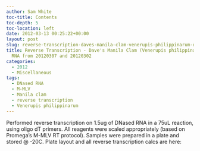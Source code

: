 ```yaml
---
author: Sam White
toc-title: Contents
toc-depth: 5
toc-location: left
date: 2012-03-13 00:25:22+00:00
layout: post
slug: reverse-transcription-daves-manila-clam-venerupis-philippinarum-dnased-rna-from-20120307-and-20120302
title: Reverse Transcription - Dave's Manila Clam (Venerupis philippinarum) DNased
  RNA from 20120307 and 20120302
categories:
  - 2012
  - Miscellaneous
tags:
  - DNased RNA
  - M-MLV
  - Manila clam
  - reverse transcription
  - Venerupis philippinarum
---
```


Performed reverse transcription on 1.5ug of DNased RNA in a 75uL reaction, using oligo dT primers. All reagents were scaled appropriately (based on Promega's M-MLV RT protocol). Samples were prepared in a plate and stored @ -20C. Plate layout and all reverse transcription calcs are here:
